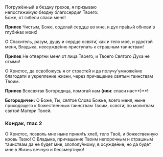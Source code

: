 Погружённый в бездну грехов, я призываю  
непостижи́мую бездну благосердия Твоего:  
Боже, от гибели спаси меня!

**Припев** Чистым, Боже, соделай сердце во мне, и дух пра́вый обнови́ в глуби́нах моих!

О Спаситель, разум, душу и сердце освяти́, как и тело моё, и удостой меня, Владыка, неосужде́нно приступать к страшным таинствам!

**Припев** Не отвергни меня от лица Твоего, и Твоего Святого Духа не отыми́!

О Христос, да освобожусь я от страсте́й и да получу́ умноже́ние благодати и укрепление жизни, через причащение святым таинствам Твоим.

**Припев** Всесвятая Богородица, помогай нам **(или:** спаси нас**)**!

**Богородичен:** О Боже, Ты, святое Слово Божье, всего меня, ныне приходящего к божественным таинствам Твоим, освяти́, по молитвам святой Матери Твоей.

### Кондак, глас 2

О Христос, позволь мне ныне приня́ть хлеб, тело Твоё, и божественную кровь Твою! О Владыка, причащение Твоим непорочным и страшным таинствам да не будет мне, злополу́чному, в осужде́ние, но да будет мне в Жизнь вечную и бессмертную!
